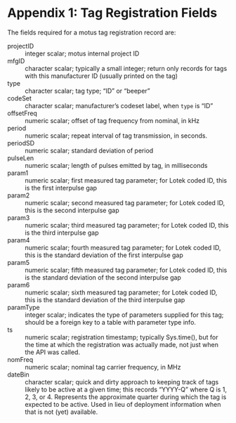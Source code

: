 # Appendix 1:  Tag Registration Fields

The fields required for a motus tag registration record are:

projectID
:   integer scalar; motus internal project ID

mfgID
:   character scalar; typically a small integer; return only records for
    tags with this manufacturer ID (usually printed on the tag)

type
:   character scalar; tag type; "ID" or "beeper"

codeSet
:   character scalar; manufacturer's codeset label, when `type` is
    "ID"

offsetFreq
:   numeric scalar; offset of tag frequency from
    nominal, in kHz

period
:   numeric scalar; repeat interval of tag transmission,
    in seconds.

periodSD
:   numeric scalar; standard deviation of period

pulseLen
:   numeric scalar; length of pulses emitted by tag,
    in milliseconds

param1
:   numeric scalar; first measured tag parameter; for
    Lotek coded ID, this is the first interpulse gap

param2
:   numeric scalar; second measured tag parameter; for
    Lotek coded ID, this is the second interpulse gap

param3
:   numeric scalar; third measured tag parameter; for
    Lotek coded ID, this is the third interpulse gap

param4
:   numeric scalar; fourth measured tag parameter; for
    Lotek coded ID, this is the standard deviation of the first
    interpulse gap

param5
:   numeric scalar; fifth measured tag parameter; for
    Lotek coded ID, this is the standard deviation of the second
    interpulse gap

param6
:   numeric scalar; sixth measured tag parameter; for
    Lotek coded ID, this is the standard deviation of the third
    interpulse gap

paramType
:   integer scalar; indicates the type of parameters
    supplied for this tag; should be a foreign key to a table with
    parameter type info.

ts
:   numeric scalar; registration timestamp; typically
    Sys.time(), but for the time at which the registration was
    actually made, not just when the API was called.

nomFreq
:   numeric scalar; nominal tag carrier frequency, in MHz

dateBin
:   character scalar; quick and dirty approach to
    keeping track of tags likely to be active at a given time; this
    records "YYYY-Q" where Q is 1, 2, 3, or 4.  Represents the
    approximate quarter during which the tag is expected to be
    active.  Used in lieu of deployment information when that is
    not (yet) available.

